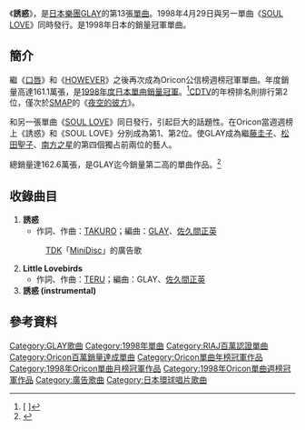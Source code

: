 {{Infobox Single
| Name           = 誘惑
| Cover   =誘惑.jpg
| Artist         = [[GLAY|GLAY]]
| Album          = [[pure_soul|pure soul]]
| Released       = 1998年4月29日
| Format         = 
| Recorded       = 
| Genre          = [[J-POP|J-POP]]
| Length         = 12分50秒
| Label          = [[Polydor|Polydor]]
| Writer         = 
| Producer       = [[佐久間正英|佐久間正英]]
| Certification  = Million（[[日本唱片協會|日本唱片協會]]）
| Chart position = *週間最高排行第1位（[[Oricon公信榜|Oricon]]）
*1998年5月度月間排行第1位（[[Oricon公信榜|Oricon]]）
*1998年度年間排行第1位（[[Oricon公信榜|Oricon]]）
| Last single    = [[HOWEVER|HOWEVER]] <br />（1997年）  
| This single    = '''誘惑''' <br />[[SOUL_LOVE|SOUL LOVE]]<br />（1998年）
| Next single    = [[BE_WITH_YOU|BE WITH YOU]]<br />（1998年） 
| Misc           = 
}}
《'''誘惑'''》，是[[日本|日本]][[樂團|樂團]][[GLAY|GLAY]]的第13張[[單曲|單曲]]。1998年4月29日與另一單曲《[[SOUL_LOVE|SOUL LOVE]]》同時發行。是1998年日本的銷量冠軍單曲。

==簡介==
繼《[[口唇_(GLAY單曲)|口唇]]》和《[[HOWEVER|HOWEVER]]》之後再次成為Oricon公信榜週榜冠軍單曲。年度銷量高達161.1萬張，是[[Oricon單曲年榜冠軍作品列表|1998年度日本單曲銷量冠軍]]。<ref>[{{Cite web |url=http://www.musictvprogram.com/corner-ranking-1998.html |script-title=ja:1998年間シングルランキング TOP100 |access-date=2010-08-21 |archive-date=2010-11-02 |archive-url=https://web.archive.org/web/20101102231929/http://www.musictvprogram.com/corner-ranking-1998.html |dead-url=no }} {{lang|ja|1998年間シングルランキング TOP100}}]</ref>[[COUNT_DOWN_TV|CDTV]]的年榜排名則排行第2位，僅次於[[SMAP|SMAP]]的《[[夜空的彼方|夜空的彼方]]》。

和另一張單曲《[[SOUL_LOVE|SOUL LOVE]]》同日發行，引起巨大的話題性。在Oricon當週週榜上《誘惑》和《SOUL LOVE》分別成為第1、第2位。使GLAY成為繼[[藤圭子|藤圭子]]、[[松田聖子|松田聖子]]、[[南方之星|南方之星]]的第四個獨占前兩位的藝人。

總銷量達162.6萬張，是GLAY迄今銷量第二高的單曲作品。<ref>{{Cite web |url=http://www.musictvprogram.com/corner-ranking-single.html |script-title=ja:歴代シングルランキング |access-date=2010-08-21 |archive-url=https://web.archive.org/web/20100827183309/http://www.musictvprogram.com/corner-ranking-single.html |archive-date=2010-08-27 |dead-url=yes }}</ref>

==收錄曲目==
#'''誘惑'''
#*作詞、作曲：[[TAKURO|TAKURO]]；編曲：[[GLAY|GLAY]]、[[佐久間正英|佐久間正英]]
#:[[TDK|TDK]]「[[MiniDisc|MiniDisc]]」的廣告歌
#'''Little Lovebirds'''
#*作詞、作曲：[[TERU|TERU]]；編曲：GLAY、[[佐久間正英|佐久間正英]]
#'''誘惑 (instrumental)'''

==參考資料==
{{reflist}}

{{Oricon單曲年榜冠軍|1998年}}
{{Oricon單曲月榜冠軍 (1990年代後期)|1998年5月}}

{{DEFAULTSORT:Yuuwaku}}
[[Category:GLAY歌曲|Category:GLAY歌曲]]
[[Category:1998年單曲|Category:1998年單曲]]
[[Category:RIAJ百萬認證單曲|Category:RIAJ百萬認證單曲]]
[[Category:Oricon百萬銷量達成單曲|Category:Oricon百萬銷量達成單曲]]
[[Category:Oricon單曲年榜冠軍作品|Category:Oricon單曲年榜冠軍作品]]
[[Category:1998年Oricon單曲月榜冠軍作品|Category:1998年Oricon單曲月榜冠軍作品]]
[[Category:1998年Oricon單曲週榜冠軍作品|Category:1998年Oricon單曲週榜冠軍作品]]
[[Category:廣告歌曲|Category:廣告歌曲]]
[[Category:日本環球唱片歌曲|Category:日本環球唱片歌曲]]